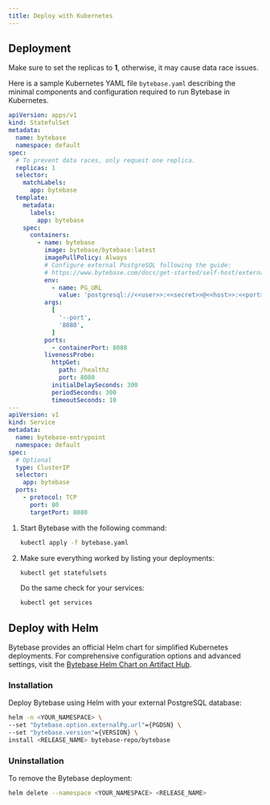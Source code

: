 ```yaml
---
title: Deploy with Kubernetes
---
```



## Deployment

<Note>

Make sure to set the replicas to **1**, otherwise, it may cause data race issues.

</Note>

Here is a sample Kubernetes YAML file `bytebase.yaml` describing the minimal components and configuration required to run Bytebase in Kubernetes.

```yaml
apiVersion: apps/v1
kind: StatefulSet
metadata:
  name: bytebase
  namespace: default
spec:
  # To prevent data races, only request one replica.
  replicas: 1
  selector:
    matchLabels:
      app: bytebase
  template:
    metadata:
      labels:
        app: bytebase
    spec:
      containers:
        - name: bytebase
          image: bytebase/bytebase:latest
          imagePullPolicy: Always
          # Configure external PostgreSQL following the guide:
          # https://www.bytebase.com/docs/get-started/self-host/external-postgres
          env:
            - name: PG_URL
              value: 'postgresql://<<user>>:<<secret>>@<<host>>:<<port>>/<<dbname>>'
          args:
            [
              '--port',
              '8080',
            ]
          ports:
            - containerPort: 8080
          livenessProbe:
            httpGet:
              path: /healthz
              port: 8080
            initialDelaySeconds: 300
            periodSeconds: 300
            timeoutSeconds: 10
---
apiVersion: v1
kind: Service
metadata:
  name: bytebase-entrypoint
  namespace: default
spec:
  # Optional
  type: ClusterIP
  selector:
    app: bytebase
  ports:
    - protocol: TCP
      port: 80
      targetPort: 8080
```

1. Start Bytebase with the following command:

   ```bash
   kubectl apply -f bytebase.yaml
   ```

2. Make sure everything worked by listing your deployments:

   ```bash
   kubectl get statefulsets
   ```

   Do the same check for your services:

   ```bash
   kubectl get services
   ```

## Deploy with Helm

Bytebase provides an official Helm chart for simplified Kubernetes deployments. For comprehensive configuration options and advanced settings, visit the [Bytebase Helm Chart on Artifact Hub](https://artifacthub.io/packages/helm/bytebase/bytebase).

### Installation

Deploy Bytebase using Helm with your external PostgreSQL database:

```bash
helm -n <YOUR_NAMESPACE> \
--set "bytebase.option.externalPg.url"={PGDSN} \
--set "bytebase.version"={VERSION} \
install <RELEASE_NAME> bytebase-repo/bytebase
```

### Uninstallation

To remove the Bytebase deployment:

```bash
helm delete --namespace <YOUR_NAMESPACE> <RELEASE_NAME>
```
